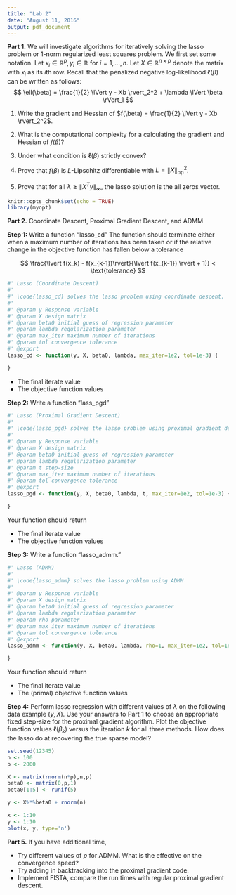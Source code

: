 ```yaml
---
title: "Lab 2"
date: "August 11, 2016"
output: pdf_document
---
```

**Part 1.** We will investigate algorithms for iteratively solving the lasso problem or 1-norm regularized least squares problem. We first set some notation. Let $x_i \in \mathbb{R}^p, y_i \in \mathbb{R}$ for $i=1, \ldots, n$. Let $X \in \mathbb{R}^{n \times p}$ denote the matrix with $x_i$ as its $i$th row.
Recall that the penalized negative log-likelihood $\ell(\beta)$ can be written as follows:
$$
\ell(\beta) = \frac{1}{2} \lVert y - Xb \rvert_2^2 + \lambda \lVert \beta \rVert_1
$$

1. Write the gradient and Hessian of $f(\beta) = \frac{1}{2} \lVert y - Xb \rvert_2^2$.

\vspace{2cm}

2. What is the computational complexity for a calculating the gradient and Hessian of $f(\beta)$?

\vspace{2cm}

3. Under what condition is $\ell(\beta)$ strictly convex?

\vspace{2cm}

4. Prove that $f(\beta)$ is $L$-Lipschitz differentiable with $L = \lVert X \rVert_{\text{op}}^2$.

\vspace{2cm}

5. Prove that for all $\lambda \geq \lVert X^Ty \rVert_\infty$, the lasso solution is the all zeros vector.

\vspace{2cm}

\newpage

```r
knitr::opts_chunk$set(echo = TRUE)
library(myopt)
```

**Part 2.** Coordinate Descent, Proximal Gradient Descent, and ADMM

**Step 1:** Write a function "lasso_cd" The function should terminate either when a maximum number of iterations has been taken or if the relative change in the objective function has fallen below a tolerance

$$
\frac{\lvert f(x_k) - f(x_{k-1})\rvert}{\lvert f(x_{k-1}) \rvert + 1)} < \text{tolerance}
$$

```r
#' Lasso (Coordinate Descent)
#'
#' \code{lasso_cd} solves the lasso problem using coordinate descent.
#'
#' @param y Response variable
#' @param X design matrix
#' @param beta0 initial guess of regression parameter
#' @param lambda regularization parameter
#' @param max_iter maximum number of iterations
#' @param tol convergence tolerance
#' @export
lasso_cd <- function(y, X, beta0, lambda, max_iter=1e2, tol=1e-3) {

}
```

- The final iterate value
- The objective function values

**Step 2:** Write a function "lass_pgd" 

```r
#' Lasso (Proximal Gradient Descent)
#'
#' \code{lasso_pgd} solves the lasso problem using proximal gradient descent with a fixed step size
#'
#' @param y Response variable
#' @param X design matrix
#' @param beta0 initial guess of regression parameter
#' @param lambda regularization parameter
#' @param t step-size
#' @param max_iter maximum number of iterations
#' @param tol convergence tolerance
#' @export
lasso_pgd <- function(y, X, beta0, lambda, t, max_iter=1e2, tol=1e-3) {

}
```
Your function should return

- The final iterate value
- The objective function values

\newpage

**Step 3:** Write a function "lasso_admm."

```r
#' Lasso (ADMM)
#'
#' \code{lasso_admm} solves the lasso problem using ADMM
#'
#' @param y Response variable
#' @param X design matrix
#' @param beta0 initial guess of regression parameter
#' @param lambda regularization parameter
#' @param rho parameter
#' @param max_iter maximum number of iterations
#' @param tol convergence tolerance
#' @export
lasso_admm <- function(y, X, beta0, lambda, rho=1, max_iter=1e2, tol=1e-3) {

}
```

Your function should return

- The final iterate value
- The (primal) objective function values

**Step 4:** Perform lasso regression with different values of $\lambda$ on the following data example $(y,X)$. Use your answers to Part 1 to choose an appropriate fixed step-size for the proximal gradient algorithm. Plot the objective function values $\ell(\beta_k)$ versus the iteration $k$ for all three methods. How does the lasso do at recovering the true sparse model?

```r
set.seed(12345)
n <- 100
p <- 2000

X <- matrix(rnorm(n*p),n,p)
beta0 <- matrix(0,p,1)
beta0[1:5] <- runif(5)

y <- X%*%beta0 + rnorm(n)
```

```r
x <- 1:10
y <- 1:10
plot(x, y, type='n')
```

\newpage

**Part 5.** If you have additional time,

- Try different values of $\rho$ for ADMM. What is the effective on the convergence speed?
- Try adding in backtracking into the proximal gradient code.
- Implement FISTA, compare the run times with regular proximal gradient descent.

